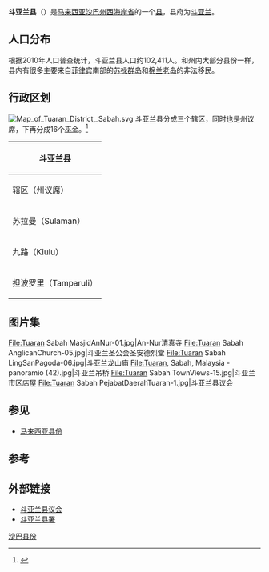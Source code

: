 {{for|该县县府|斗亚兰}}
{{Infobox settlement myd
| name ={{PAGENAME}}
| official_name =Daerah Tuaran
| en = Tuaran District
| ta = 
| jawi = 
| imagesize = 
| image_flag = 
| image_map = SabahDistricts-Tuaran-pp.png
| coordinates = {{coord|6|11|00|N|116|14|00|E|region:MY|display=inline, title}}
| state =沙巴
| bhg = [[西海岸省|西海岸省]]
| seat =[[斗亚兰|斗亚兰]]
| la =[[斗亚兰县议会|斗亚兰县议会]]
| do = Mohd. Sofian Alfian Nair
| area_total_km2 = {{formatnum:1165|R}}
| population_total = {{formatnum:102,411|R}}
| population_as_of = 2010
|postal_code = 
|area_code=
|registration_plate=
}}
'''斗亚兰县'''（{{lang-ms|Daerah Tuaran}}）是[[马来西亚|马来西亚]][[沙巴州|沙巴州]][[西海岸省|西海岸省]]的一个[[马来西亚县份|县]]，县府为[[斗亚兰|斗亚兰]]。

==人口分布==
根据2010年人口普查统计，斗亚兰县人口约102,411人。{{my10|2}}和州内大部分县份一样，县内有很多主要来自[[菲律宾|菲律宾]]南部的[[苏禄群岛|苏禄群岛]]和[[棉兰老岛|棉兰老岛]]的非法移民。
{{MyPopuSabah|2010|4309|44030|34637|392|7900|4418|177|1380|5168}}

==行政区划==
[[File:Map_of_Tuaran_District,_Sabah.svg|thumb]]
斗亚兰县分成三个辖区，同时也是州议席，下再分成16个[[巫金|巫金]]。<ref>{{cite web|url=http://sabah.gov.my/pd.trn/Mukim.html|title=::Laman Web Rasmi Pejabat Daerah Tuaran::|website=sabah.gov.my|access-date=2020-09-12|archive-date=2020-07-01|archive-url=https://web.archive.org/web/20200701230213/http://www.sabah.gov.my/pd.trn/Mukim.html|dead-url=no}}</ref>
{|class="wikitable"
|-
! colspan="6" |斗亚兰县
|-
!辖区（州议席）
!巫金
|-
|苏拉曼（Sulaman）
|
*Mukim Berungis 
*Mukim Tambalang 
*Mukim Serusop 
*Mukim Indai
*Mukim Mengkabong
|-
|九路（Kiulu）
|
*Mukim Ulu
*Mukim Tengah
*Mukim Lembah
*Mukim Pantai
*Mukim Nabalu
*Mukim Pekan
|-
|担波罗里（Tamparuli）
|
*Mukim Tamparuli
*Mukim Tenghilan
*Mukim Topokon
*Mukim Mangkaladoi
*Mukim Tuaran Bandar
|}

==图片集==
<gallery>
File:Tuaran Sabah MasjidAnNur-01.jpg|An-Nur清真寺
File:Tuaran Sabah AnglicanChurch-05.jpg|斗亚兰圣公会圣安德烈堂
File:Tuaran Sabah LingSanPagoda-06.jpg|斗亚兰龙山庙
File:Tuaran, Sabah, Malaysia - panoramio (42).jpg|斗亚兰吊桥
File:Tuaran Sabah TownViews-15.jpg|斗亚兰市区店屋
File:Tuaran Sabah PejabatDaerahTuaran-1.jpg|斗亚兰县议会
</gallery>

== 参见 ==
{{Portal box|马来西亚}}
* [[马来西亚县份|马来西亚县份]]

==参考==
{{reflist}}

==外部链接==
{{commons category|Tuaran District}}
*[http://ww2.sabah.gov.my/md.trn/ 斗亚兰县议会] {{Wayback|url=http://ww2.sabah.gov.my/md.trn/ |date=20201130193629 }}
*[http://ww2.sabah.gov.my/pd.trn/ 斗亚兰县署] {{Wayback|url=http://ww2.sabah.gov.my/pd.trn/ |date=20160610054404 }}

{{沙巴}}
{{马来西亚县份}}
{{Normdaten}}
[[Category:沙巴县份|]]